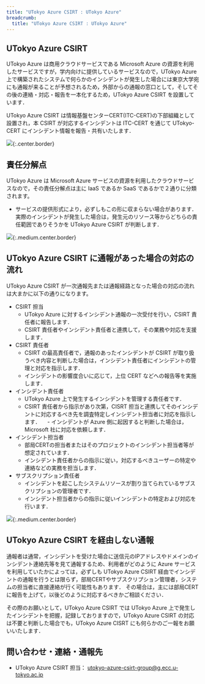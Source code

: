 ```yaml
---
title: "UTokyo Azure CSIRT : UTokyo Azure"
breadcrumb:
  title: "UTokyo Azure CSIRT : UTokyo Azure"
---
```


## UTokyo Azure CSIRT

UTokyo Azure は商用クラウドサービスである Microsoft Azure の資源を利用したサービスですが，学内向けに提供しているサービスなので，UTokyo Azure 上で構築されたシステムで何らかのインシデントが発生した場合には東京大学宛にも通報が来ることが予想されるため，外部からの通報の窓口として，そしてその後の連絡・対応・報告を一本化するため，UTokyo Azure CSIRT を設置しています．

UTokyo Azure CSIRT は情報基盤センターCERT(ITC-CERT)の下部組織として設置され，本 CSIRT が対応するインシデントは ITC-CERT を通じて UTokyo-CERT にインシデント情報を報告・共有いたします．

![](img/03_csirt3.png){:.center.border}

## 責任分解点

UTokyo Azure は Microsoft Azure サービスの資源を利用したクラウドサービスなので，その責任分解点は主に IaaS であるか SaaS であるかで２通りに分類されます。
- サービスの提供形式により，必ずしもこの形に収まらない場合があります．実際のインシデントが発生した場合は，発生元のリソース等からどちらの責任範囲でありそうかを UTokyo Azure CSIRT が判断します．

![](img/01_csirt1.png){:.medium.center.border}

## UTokyo Azure CSIRT に通報があった場合の対応の流れ

UTokyo Azure CSIRT が一次通報先または通報経路となった場合の対応の流れは大まかに以下の通りになります。

- CSIRT 担当
  - UTokyo Azure に対するインシデント通報の一次受付を行い，CSIRT 責任者に報告します．
  - CSIRT 責任者やインシデント責任者と連携して，その業務や対応を支援します．
- CSIRT 責任者
  - CSIRT の最高責任者で，通報のあったインシデントが CSIRT が取り扱うべき内容と判断した場合は，インシデント責任者にインシデントの管理と対応を指示します．
  - インシデントの影響度合いに応じて，上位 CERT などへの報告等を実施します．
- インシデント責任者
  - UTokyo Azure 上で発生するインシデントを管理する責任者です．
  - CSIRT 責任者から指示があり次第，CISRT 担当と連携してそのインシデントに対応するべき先を調査特定しインシデント担当者に対応を指示します．
　- インシデントが Azure 側に起因すると判断した場合は，Microsoft 社に対応を依頼します．
- インシデント担当者
  - 部局CERTの担当者またはそのプロジェクトのインシデント担当者等が想定されています．
  - インシデント責任者からの指示に従い，対応するべきユーザーの特定や連絡などの実務を担当します．  
- サブスクリプション責任者
  - インシデントを起こしたシステムリソースが割り当てられているサブスクリプションの管理者です．
  - インシデント担当者からの指示に従いインシデントの特定および対応を行います．

![](img/02_csirt2.png){:.medium.center.border}

## UTokyo Azure CSIRT を経由しない通報

通報者は通常，インシデントを受けた場合に送信元のIPアドレスやドメインのインシデント連絡先等を見て通報するため、利用者がどのように Azure サービスを利用していたかによっては，必ずしも UTokyo Azure CSIRT 経由でインシデントの通報を行うとは限らず，部局CERTやサブスクリプション管理者，システムの担当者に直接連絡が行く可能性もあります．
その場合は，主には部局CERTに報告を上げて，以後どのように対応するべきかご相談ください．

その際のお願いとして，UTokyo Azure CSIRT では UTokyo Azure 上で発生したインシデントを把握，記録しておりますので，UTokyo Azure CSIRT の対応は不要と判断した場合でも，UTokyo Azure CISRT にも何らかのご一報をお願いいたします．

## 問い合わせ・連絡・通報先

- UTokyo Azure CSIRT 担当： utokyo-azure-csirt-group@g.ecc.u-tokyo.ac.jp
